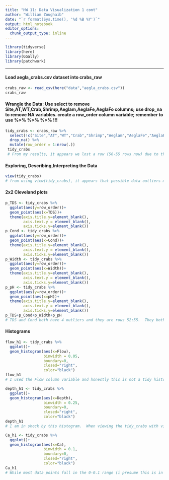 ```yaml
---
title: "HW 11: Data Visualization 1 cont"
author: "William Zoughaib"
date: "`r format(Sys.time(), '%d %B %Y')`"
output: html_notebook
editor_options: 
  chunk_output_type: inline
---
```

```r
library(tidyverse)
library(here)
library(GGally)
library(patchwork)
```
***
#### Load aegla_crabs.csv dataset into crabs_raw
```r
crabs_raw <- read_csv(here("data","aegla_crabs.csv"))
crabs_raw
```
#### Wrangle the Data: Use select to remove Site,AT,WT,Crab,Shrimp,Aeglam,AeglaFe,AeglaFo columns; use drop_na to remove NA variables.  create a row_order column variable; remember to use %>% %>% %>% !!!
```r
tidy_crabs <- crabs_raw %>% 
  select(!c("Site","AT","WT","Crab","Shrimp","Aeglam","AeglaFe","AeglaFo")) %>% 
  drop_na() %>% 
  mutate(row_order = 1:nrow(.))
 tidy_crabs
 # From my results, it appears we lost a row (56-55 rows now) due to the NA row being dropped, lost 8 column variables but added a row_order column.  and i used pipes.  
```
#### Exploring, Describing,Interpreting the Data
```r
view(tidy_crabs)
# from using view(tidy_crabs), it appears that possible data outliers may appear in TDS, Cond, Width, and pH.  
```
#### 2x2 Cleveland plots
```r
p_TDS <- tidy_crabs %>% 
  ggplot(aes(y=row_order))+
  geom_point(aes(x=TDS))+
  theme(axis.title.y=element_blank(),
        axis.text.y = element_blank(),
        axis.ticks.y=element_blank())
p_Cond <- tidy_crabs %>% 
  ggplot(aes(y=row_order))+
  geom_point(aes(x=Cond))+
  theme(axis.title.y=element_blank(),
        axis.text.y = element_blank(),
        axis.ticks.y=element_blank())
p_Width <- tidy_crabs %>% 
  ggplot(aes(y=row_order))+
  geom_point(aes(x=Width))+
  theme(axis.title.y=element_blank(),
        axis.text.y = element_blank(),
        axis.ticks.y=element_blank())
p_pH <- tidy_crabs %>% 
  ggplot(aes(y=row_order))+
  geom_point(aes(x=pH))+
  theme(axis.title.y=element_blank(),
        axis.text.y = element_blank(),
        axis.ticks.y=element_blank())
p_TDS+p_Cond+p_Width+p_pH
# TDS and Cond both have 4 outliers and they are rows 52:55.  They both fall out of the range of the other data points.  Width has an outlier as well but it could be do to measurement error?  The most serious outlier, if true, is the pH one where pH falls around 6.25 which can be quite hazardous to carbonate skeleton construction.  
```
#### Histograms
```r
flow_h1 <- tidy_crabs %>% 
  ggplot()+
  geom_histogram(aes(x=Flow),
                 binwidth = 0.05,
                 boundary=0,
                 closed="right",
                 color="black")
flow_h1
# I used the Flow column variable and honestly this is not a tidy histogram.  Most flow range though occurs between 0.35-0.45
```
```r
depth_h1 <- tidy_crabs %>% 
  ggplot()+
  geom_histogram(aes(x=Depth),
                 binwidth = 0.25,
                 boundary=0,
                 closed="right",
                 color="black")
depth_h1
# I am in shock by this histogram.  When viewing the tidy_crabs with view(), i missed the outlier that is shown here in Depth.  A depth of 5 is much higher than the others.
```
```r
Ca_h1 <- tidy_crabs %>% 
  ggplot()+
  geom_histogram(aes(x=Ca),
                 binwidth = 0.1,
                 boundary=0,
                 closed="right",
                 color="black")
Ca_h1
# While most data points fall in the 0-0.1 range (i presume this is in ppm), there is a wider distribution of Ca [] than would be assumed.  Looking at view(tidy_crabs), it appears that alot of the data points were zero when measured.  I could then presume that the 3.9-4.0 data points are outliers.  
```

